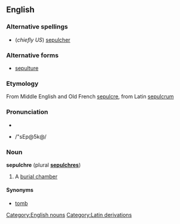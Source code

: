 ==English==
===Alternative spellings===
* (''chiefly US'') [[sepulcher]]

===Alternative forms===
* [[sepulture]]

===Etymology===
From Middle English and Old French [[sepulcre]], from Latin [[sepulcrum]]

===Pronunciation===
*{{IPA|/ˈsɛpəɫkə/ ''or'' /ˈsɛpəɫkɚ/}}
*{{SAMPA}} /"sEp@5k@/

===Noun===
'''sepulchre''' (plural '''[[sepulchres]]''')
# A [[burial chamber]]

====Synonyms====
* [[tomb]]

[[Category:English nouns]]
[[Category:Latin derivations]]